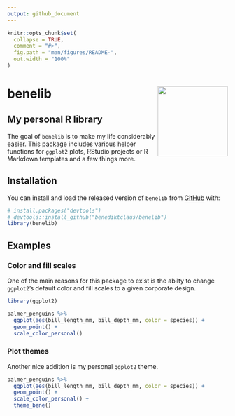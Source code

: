 ```yaml
---
output: github_document
---
```


<!-- README.md is generated from README.Rmd. Please edit that file -->

```r
knitr::opts_chunk$set(
  collapse = TRUE,
  comment = "#>",
  fig.path = "man/figures/README-",
  out.width = "100%"
)
```

# benelib <img src="tools/hexsticker.png" width = "160" align="right"/>

<!-- badges: start -->
<!-- badges: end -->

## My personal R library
The goal of `benelib` is to make my life considerably easier. This package includes various helper functions for `ggplot2` plots, RStudio projects or R Markdown templates and a few things more.

## Installation

You can install and load the released version of `benelib` from [GitHub](https://github.com/) with:

```r
# install.packages("devtools")
# devtools::install_github("benediktclaus/benelib")
library(benelib)
```


## Examples
### Color and fill scales
One of the main reasons for this package to exist is the abilty to change `ggplot2`'s default color and fill scales to a given corporate design.

```r
library(ggplot2)

palmer_penguins %>% 
  ggplot(aes(bill_length_mm, bill_depth_mm, color = species)) +
  geom_point() +
  scale_color_personal()
```

### Plot themes
Another nice addition is my personal `ggplot2` theme.

```r
palmer_penguins %>% 
  ggplot(aes(bill_length_mm, bill_depth_mm, color = species)) +
  geom_point() +
  scale_color_personal() +
  theme_bene()
```

